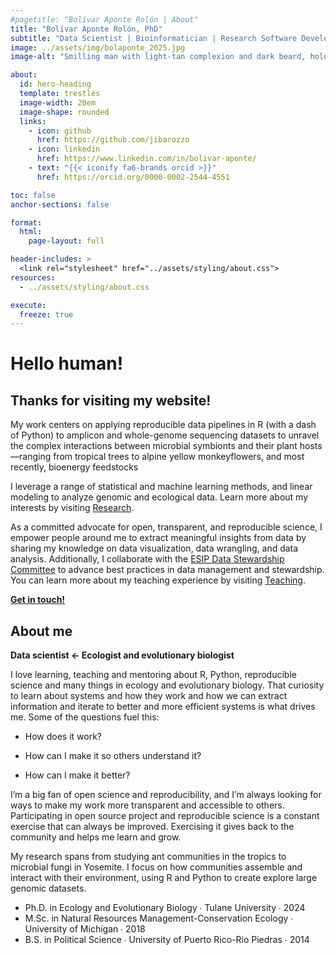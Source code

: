 ```yaml
---
#pagetitle: "Bolívar Aponte Rolón | About"
title: "Bolívar Aponte Rolón, PhD"
subtitle: "Data Scientist | Bioinformatician | Research Software Developer"
image: ../assets/img/bolaponte_2025.jpg
image-alt: "Smilling man with light-tan complexion and dark beard, holding a Mimulus flower the mountainous outdoors"

about:
  id: hero-heading
  template: trestles
  image-width: 20em
  image-shape: rounded
  links:
    - icon: github
      href: https://github.com/jibarozzo
    - icon: linkedin
      href: https://www.linkedin.com/in/bolivar-aponte/
    - text: "{{< iconify fa6-brands orcid >}}"
      href: https://orcid.org/0000-0002-2544-4551

toc: false
anchor-sections: false

format: 
  html: 
    page-layout: full

header-includes: >
  <link rel="stylesheet" href="../assets/styling/about.css">
resources:
  - ../assets/styling/about.css

execute: 
  freeze: true
---
```


::: {#hero-heading}
# Hello human!

<!-- ![](assets/img/JR-logo.webp){.img-va-bottom fig-alt="cat with tail shaped as the letter J next to last name initial R" width="100"} -->

## Thanks for visiting my website!

My work centers on applying reproducible data pipelines in R (with a dash of Python) to amplicon and whole-genome sequencing datasets to unravel the complex interactions between microbial symbionts and their plant hosts—ranging from tropical trees to alpine yellow monkeyflowers, and most recently, bioenergy feedstocks 

I leverage a range of statistical and machine learning methods, and linear modeling to analyze genomic and ecological data. Learn more about my interests by visiting [Research](/research).

As a committed advocate for open, transparent, and reproducible science, I empower people around me to extract meaningful insights from data by sharing my knowledge on data visualization, data wrangling, and data analysis. Additionally, I collaborate with the [ESIP Data Stewardship Committee](https://www.esipfed.org/) to advance best practices in data management and stewardship. You can learn more about my teaching experience by visiting [Teaching](/cv/#teaching-experience).

[**Get in touch!**](/contact)

:::

## About me

::: grid
::: {#about-me-1 .g-col-6}
**Data scientist \<- Ecologist and evolutionary biologist**

I love learning, teaching and mentoring about R, Python, reproducible science and many things in ecology and evolutionary biology. That curiosity to learn about systems and how they work and how we can extract information and iterate to better and more efficient systems is what drives me. Some of the questions fuel this:

-   How does it work?

-   How can I make it so others understand it?

-   How can I make it better?

I'm a big fan of open science and reproducibility, and I'm always looking for ways to make my work more transparent and accessible to others. Participating in open source project and reproducible science is a constant exercise that can always be improved. Exercising it gives back to the community and helps me learn and grow.
:::

::: {#about-me-2 .g-col-6}
My research spans from studying ant communities in the tropics to microbial fungi in Yosemite. I focus on how communities assemble and interact with their environment, using R and Python to create explore large genomic datasets.

<ul class="fa-ul">
   <li><i class="fa-solid fa-graduation-cap"></i>Ph.D. in Ecology and Evolutionary Biology ∙ Tulane University ∙ 2024</li>

   <li><i class="fa-solid fa-graduation-cap"></i>M.Sc. in Natural Resources Management-Conservation Ecology ∙ University of Michigan ∙ 2018</li>

   <li><i class="fa-solid fa-graduation-cap"></i>B.S. in Political Science ∙ University of Puerto Rico-Rio Piedras ∙ 2014</li>

</ul>
:::
:::

